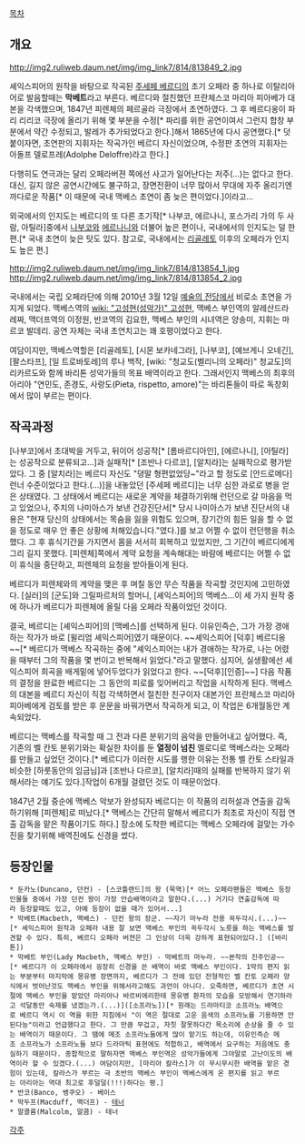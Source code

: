 [[목차]]

== 개요 ==
http://img2.ruliweb.daum.net/img/img_link7/814/813849_2.jpg

셰익스피어의 원작을 바탕으로 작곡된 [[주세페 베르디]]의 초기 오페라 중 하나로 이탈리아어로 발음할때는 '''막베트'''라고 부른다. 베르디와 절친했던 프란체스코 마리아 피아베가 대본을 각색했으며, 1847년 피렌체의 페르골라 극장에서 초연하였다. 그 후 베르디옹이 파리 리리코 극장에 올리기 위해 몇 부분을 수정[* 파리를 위한 공연이여서 그런지 합창 부분에서 약간 수정되고, 발레가 추가되었다고 한다.]해서 1865년에 다시 공연했다.[* 덧붙이자면, 초연판의 지휘자는 작곡가인 베르디 자신이었으며, 수정판 초연의 지휘자는 아돌프 델로프레(Adolphe Deloffre)라고 한다.] 

다행히도 연극과는 달리 오페라버젼 쪽에선 사고가 일어난다는 저주(...)는 없다고 한다. 대신, 길지 않은 공연시간에도 불구하고, 장면전환이 너무 많아서 무대에 자주 올리기엔 까다로운 작품[* 이 때문에 국내 맥베스 초연이 좀 늦은 편이었다.]이라고...

외국에서의 인지도는 베르디의 또 다른 초기작[* 나부코, 에르나니, 포스가리 가의 두 사람, 아틸라]중에서 [[나부코]]와 [[에르나니]]와 더불어 높은 편이나, 국내에서의 인지도는 덜 한편.[* 국내 초연이 늦은 탓도 있다. 참고로, 국내에서는 [[리골레토]] 이후의 오페라가 인지도 높은 편.]

http://img2.ruliweb.daum.net/img/img_link7/814/813854_1.jpg
http://img2.ruliweb.daum.net/img/img_link7/814/813854_2.jpg

국내에서는 국립 오페라단에 의해 2010년 3월 12일 [[예술의 전당]]에서 비로소 초연을 가지게 되었다. 맥베스역의 [[wiki: "고성현(성악가)" 고성현]], 맥베스 부인역의 알레산드라 레짜, 맥더프역의 이정원, 반코역의 김요한, 맥베스 부인의 시녀역은 양송미, 지휘는 마르코 발데리. 공연 자체는 국내 초연치고는 꽤 호평이었다고 한다.

여담이지만, 맥베스역할은 [리골레토], [시몬 보카네그라], [나부코], [예브게니 오네긴], [팔스타프], [일 트로바토레]의 루나 백작, [wiki: "청교도(벨리니의 오페라)" 청교도]의 리카르도와 함께 바리톤 성악가들의 목표 배역이라고 한다. 그래서인지 맥베스의 최후의 아리아 "연민도, 존경도, 사랑도(Pieta, rispetto, amore)"는 바리톤들이 따로 독창회에서 많이 부르는 편이다.

== 작곡과정 ==
[나부코]에서 초대박을 거두고, 뒤이어 성공작[* [롬바르디아인], [에르나니], [아틸라]는 성공작으로 분류되고...]과 실패작[* [조반나 다르코], [알치라]는 실패작으로 평가받았다. 그 중 [알치라]는 베르디 자신도 "뎡말 형편없었당~"라고 할 정도로 [안드로메다] 런너 수준이었다고 한다.(...)]을 내놓았던 [주세페 베르디]는 너무 심한 과로로 병을 얻은 상태였다. 그 상태에서 베르디는 새로운 계약을 체결하기위해 런던으로 갈 마음을 먹고 있었으나, 주치의 나미아스가 보낸 건강진단서[* 당시 나미아스가 보낸 진단서의 내용은 "현재 당신의 상태에서는 목숨을 잃을 위험도 있으며, 장기간의 힘든 일을 할 수 없을 정도로 매우 안 좋은 상황에 처해있습니다."였다.]를 보고 어쩔 수 없이 런던행을 취소했다. 그 후 휴식기간을 가지면서 몸을 서서히 회복하고 있었지만, 그 기간이 베르디에게 그리 길지 못했다. [피렌체]쪽에서 계약 요청을 계속해대는 바람에 베르디는 어쩔 수 없이 휴식을 중단하고, 피렌체의 요청을 받아들이게 된다.

베르디가 피렌체와의 계약을 맺은 후 며칠 동안 무슨 작품을 작곡할 것인지에 고민하였다. 
[실러]의 [군도]와 그릴파르처의 할머니, [셰익스피어]의 맥베스...이 세 가지 원작 중에 하나가 베르디가 피렌체에 올릴 다음 오페라 작품이었던 것이다.

결국, 베르디는 [셰익스피어]의 [맥베스]를 선택하게 된다. 이유인즉슨, 그가 가장 경애하는 작가가 바로 [윌리엄 셰익스피어]였기 때문이다. ~~셰익스피어 [덕후] 베르디옹~~[* 베르디가 맥베스 작곡하는 중에 "셰익스피어는 내가 경애하는 작가로, 나는 어렸을 때부터 그의 작품을 몇 번이고 반복해서 읽었다."라고 말했다. 심지어, 실생활에선 셰익스피어 희곡을 배게밑에 넣어두었다가 읽었다고 한다. ~~[덕후][인증]~~] 
다음 작품의 결정을 완료한 베르디는 그 동안의 피로를 잊어버리고 작업을 시작하게 된다. 맥베스의 대본을 베르디 자신이 직접 각색하면서 절친한 친구이자 대본가인 프란체스코 마리아 피아베에게 검토를 받은 후 운문을 바꿔가면서 작곡하게 되고, 이 작업은 6개월동안 계속되었다.

베르디는 맥베스를 작곡할 때 그 전과 다른 분위기의 음악을 만들어내고 싶어했다. 즉, 기존의 벨 칸토 분위기와는 확실한 차이를 둔 '''열정이 넘친''' 멜로디로 맥베스라는 오페라를 만들고 싶었던 것이다.[* 베르디가 이러한 시도를 행한 이유는 전통 벨 칸토 스타일과 비슷한 [하룻동안의 임금님]과 [조반나 다르코], [알치라]때의 실패를 반복하지 않기 위해서라는 얘기도 있다.]작업이 6개월 걸렸던 것도 이 때문이었다.

1847년 2월 중순에 맥베스 악보가 완성되자 베르디는 이 작품의 리허설과 연출을 감독하기위해 [피렌체]로 떠났다.[* 맥베스는 간단히 말해서 베르디가 최초로 자신이 직접 연출 감독을 맡은 작품이기도 하다.] 장소에 도착한 베르디는 맥베스 오페라에 걸맞는 가수진을 찾기위해 배역진에도 신경을 썼다.

== 등장인물 ==
 * 둔카노(Duncano, 던컨) - [스코틀랜드]의 왕 (묵역)[* 어느 오페라팬들은 맥베스 등장인물들 중에서 가장 던컨 왕이 가장 안습배역이라고 말한다.(...) 거기다 연출감독에 따라 등장할때도 있고, 아예 등장이 없을 때가 있어서...]
 * 막베트(Macbeth, 맥베스) - 던컨 왕의 장군. ~~자기 마누라 전용 꼭두각시.(...)~~[* 셰익스피어 원작과 오페라 내용 잘 보면 맥베스 부인의 꼭두각시 노릇을 하는 맥베스를 발견할 수 있다. 특히, 베르디 오페라 버젼은 그 인상이 더욱 강하게 표현되어있다.] ([바리톤])
 * 막베트 부인(Lady Macbeth, 맥베스 부인) - 막베트의 마누라. ~~본작의 진주인공~~[* 베르디가 이 오페라에서 굉장히 신경을 쓴 배역이 바로 맥베스 부인이다. 1막의 편지 읽는 부분부터 마지막에 몽유병 장면까지, 베르디가 그 전에 있던 전형적인 벨 칸토 오페라 양식에서 벗어난것도 맥베스 부인을 위해서라고해도 과언이 아니다. 오죽하면, 베르디가 초연 시절에 맥베스 부인을 맡았던 마리아나 바르비에리한테 몽유병 환자의 모습을 모방해서 연기하라고 석달동안 숙제를 냈겠는가.(...)]([소프라노])[* 원래는 드라마티코 소프라노 배역으로 베르디 역시 이 역을 위한 지침에서 "이 역은 절대로 고운 음색의 소프라노를 기용하면 안된다능"이라고 언급했다고 한다. 그 만큼 무겁고, 자칫 잘못하다간 목소리에 손상을 줄 수 있는 배역이기 때문이다. 그 땜에 메조 소프라노들에게 많이 맡기도 하는데, 이유인즉슨 메조 소프라노가 소프라노들 보다 드라마틱 표현에도 적합하고, 배역에서 요구하는 저음에도 충실하기 때문이다. 종합적으로 말하자면 맥베스 부인역은 성악가들에게 그야말로 고난이도의 배역이라 할 수 있겠다.(...) 여담이지만, [마리아 칼라스]가 이 무시무시한 배역을 맡은 경험이 있는데, 칼라스가 부르는 극 초반의 맥베스 부인이 멕베스에게 온 편지를 읽고 부르는 아리아는 역대 최고로 후덜덜(!!!)하다는 평.]
 * 반코(Banco, 뱅쿠오) - 베이스
 * 막두프(Macduff, 맥더프) - [[테너]]
 * 말콜름(Malcolm, 말콤) - 테너

[[각주]]
